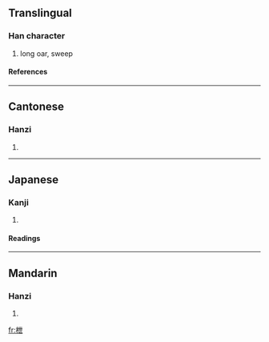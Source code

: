 ==Translingual==
===Han character===
{{Han char|rn=75|rad=木|as=05|sn=9|four=4491<sub>7</sub>|canj=木心廿 (DPT)}}
# long oar, sweep
====References====
{{Han ref|kx=0517.160|dkj=14592|dj=0906.040|hdz=21177.050|uh=67BB|ud=26555|bh=CF41|bd=53057}}

----
==Cantonese==
===Hanzi===
{{yue-hanzi|jyut=|y=sit3}}
# {{defn|Cantonese}}

----
==Japanese==
===Kanji===
{{ja-kanji|grade=|rs=木05}}
# {{defn|Japanese}} 
====Readings====
{{ja-readings|on=[[えい]] (ei), [[せつ]] (setsu), [[せち]] (sechi)|kun=[[かい]] (kai)}}

----
==Mandarin==
===Hanzi===
{{cmn-hanzi|pin=[[yì]] ([[yi4]])|wg=i<sup>4</sup>}}
# {{defn|Mandarin}}

[[fr:枻]]